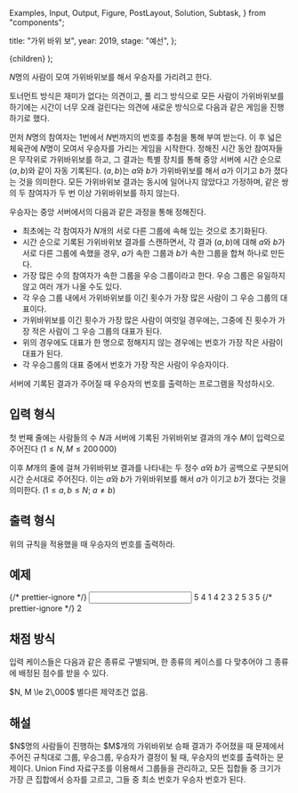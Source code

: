   Examples,
  Input,
  Output,
  Figure,
  PostLayout,
  Solution,
  Subtask,
} from "components";

  title: "가위 바위 보",
  year: 2019,
  stage: "예선",
};

  <PostLayout meta={meta}>{children}</PostLayout>
);

$N$명의 사람이 모여 가위바위보를 해서 우승자를 가리려고 한다.

토너먼트 방식은 재미가 없다는 의견이고, 풀 리그 방식으로 모든 사람이 가위바위보를 하기에는 시간이 너무 오래 걸린다는 의견에 새로운 방식으로 다음과 같은 게임을 진행하기로 했다.

먼저 $N$명의 참여자는 $1$번에서 $N$번까지의 번호를 추첨을 통해 부여 받는다. 이 후 넓은 체육관에 $N$명이 모여서 우승자를 가리는 게임을 시작한다. 정해진 시간 동안 참여자들은 무작위로 가위바위보를 하고, 그 결과는 특별 장치를 통해 중앙 서버에 시간 순으로 $(a, b)$와 같이 자동 기록된다. $(a, b)$는 $a$와 $b$가 가위바위보를 해서 $a$가 이기고 $b$가 졌다는 것을 의미한다. 모든 가위바위보 결과는 동시에 일어나지 않았다고 가정하며, 같은 쌍의 두 참여자가 두 번 이상 가위바위보를 하지 않는다.

우승자는 중앙 서버에서의 다음과 같은 과정을 통해 정해진다.

- 최초에는 각 참여자가 $N$개의 서로 다른 그룹에 속해 있는 것으로 초기화된다.
- 시간 순으로 기록된 가위바위보 결과를 스캔하면서, 각 결과 $(a, b)$에 대해 $a$와 $b$가 서로 다른 그룹에 속했을 경우, $a$가 속한 그룹과 $b$가 속한 그룹을 합쳐 하나로 만든다.
- 가장 많은 수의 참여자가 속한 그룹을 우승 그룹이라고 한다. 우승 그룹은 유일하지 않고 여러 개가 나올 수도 있다.
- 각 우승 그룹 내에서 가위바위보를 이긴 횟수가 가장 많은 사람이 그 우승 그룹의 대표이다.
- 가위바위보를 이긴 횟수가 가장 많은 사람이 여럿일 경우에는, 그중에 진 횟수가 가장 적은 사람이 그 우승 그룹의 대표가 된다.
- 위의 경우에도 대표가 한 명으로 정해지지 않는 경우에는 번호가 가장 작은 사람이 대표가 된다.
- 각 우승그룹의 대표 중에서 번호가 가장 작은 사람이 우승자이다.

서버에 기록된 결과가 주어질 때 우승자의 번호를 출력하는 프로그램을 작성하시오.

## 입력 형식

첫 번째 줄에는 사람들의 수 $N$과 서버에 기록된 가위바위보 결과의 개수 $M$이 입력으로 주어진다 ($1 \le N, M \le 200\,000$)

이후 $M$개의 줄에 걸쳐 가위바위보 결과를 나타내는 두 정수 $a$와 $b$가 공백으로 구분되어 시간 순서대로 주어진다. 이는 $a$와 $b$가 가위바위보를 해서 $a$가 이기고 $b$가 졌다는 것을 의미한다. ($1 \le a, b \le N$; $a \ne b$)

## 출력 형식

위의 규칙을 적용했을 때 우승자의 번호를 출력하라.

## 예제

<Examples>
  {/* prettier-ignore */}
  <Input>
    5 4
    1 4
    2 3
    2 5
    3 5
  </Input>
  {/* prettier-ignore */}
  <Output>
    2
  </Output>
</Examples>

## 채점 방식

입력 케이스들은 다음과 같은 종류로 구별되며, 한 종류의 케이스를 다 맞추어야 그 종류에 배정된 점수를 받을 수 있다.

<Subtask index={1} score={23}>
  $N, M \le 2\,000$
</Subtask>
<Subtask index={2} score={77}>
  별다른 제약조건 없음.
</Subtask>

## 해설

<Solution>
  $N$명의 사람들이 진행하는 $M$개의 가위바위보 승패 결과가 주어졌을 때 문제에서
  주어진 규칙대로 그룹, 우승그룹, 우승자가 결정이 될 때, 우승자의 번호를
  출력하는 문제이다. Union Find 자료구조를 이용해서 그룹들을 관리하고, 모든
  집합들 중 크기가 가장 큰 집합에서 승자를 고르고, 그들 중 최소 번호가 우승자
  번호가 된다.
</Solution>
